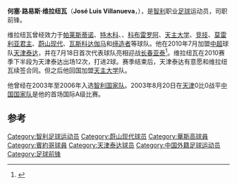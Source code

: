 {{noteta
|1=zh-hans:何塞; zh-hant:荷西;
}}
{{Football player infobox
| playername = 何塞·维拉纽瓦
| fullname = 何塞·路易斯·维拉纽瓦
| englishfullname =  José Luis Villanueva Ahumada
| image = [[Image:Jose_Luis_Villanueva.jpg|250 × 263 píxeles]]
| countryofbirth = [[智利|智利]]
| cityofbirth = [[圣地亚哥·德·智利|圣地亚哥]]
| dateofbirth = {{birth date and age|1981|11|5}}         
| height = {{height|m=1.77}}
| position = 前锋
| currentclub = [[天津泰达足球俱乐部|天津泰达]]
| clubnumber = 33
| youthyears = 
| youthclubs = [[帕莱斯蒂诺体育俱乐部|帕莱斯蒂诺]]
| years = 2001–2003<br>2001<br>2002<br>2004<br>2004–2005<br>2005–2006<br>2006<br>2007<br>2008<br>2008–2009<br>2010<br>2011
| clubs = [[帕莱斯蒂诺体育俱乐部|帕莱斯蒂诺]] <br> → [[特木科体育俱乐部|特木科]] (租借)<br>→ {{tsl|en|Deportes Ovalle||奥沃尔}} (租借)<br> [[科布雷罗阿体育俱乐部|科布雷罗阿]]<br> [[天主教大学竞技俱乐部|天主大学]]<br> [[阿韦亚内达竞赛俱乐部|竞技]] <br>[[莫雷利亚君主竞技俱乐部|莫雷利亚君主]]<br>[[蔚山现代老虎足球俱乐部|蔚山现代]]<br>[[華斯高足球會|瓦斯科达伽马]]<br> [[賓約哥足球俱樂部|缔造者]]<br>  [[天津泰达足球俱乐部|天津泰达]]<br>[[天主教大学竞技俱乐部|天主大学]]
 | caps(goals) =  {{0}}31 (22)<br>{{0}}12 {{0}}(7)<br>{{0}}36 (20)<br>{{0}}16 {{0}}(1)<br>{{0}}36 (16)<br>{{0}}31 {{0}}(7)<br>{{0}}16 {{0}}(4)<br> {{0}}{{0}}3 {{0}}(1)<br> {{0}}{{0}}5 {{0}}(0)<br>{{0}}28 (25)<br> {{0}}12 {{0}}(2)<br>{{0}}23 {{0}}(5)
| nationalyears = 2003-2006
| nationalteam = [[智利国家足球队|智利]]
| nationalcaps(goals) = {{0}}{{0}}4 {{0}}(0)
| pcupdate = 2010-12-31
| ntupdate = 2010-12-31
|}}
'''何塞·路易斯·维拉纽瓦'''（'''José Luis Villanueva'''，{{bd|1981年|11月5日|||V}}），是[[智利|智利]]职业[[足球|足球]]运动员，司职前锋。

维拉纽瓦曾经效力于[[帕莱斯蒂诺体育俱乐部|帕莱斯蒂诺]]、[[特木科体育俱乐部|特木科]]、{{tsl|en|Deportes Ovalle||奥沃尔}}、[[科布雷罗阿体育俱乐部|科布雷罗阿]]、[[天主教大学竞技俱乐部|天主大学]]、[[阿韦亚内达竞赛俱乐部|竞技]]、[[莫雷利亚君主竞技俱乐部|莫雷利亚君主]]、[[蔚山现代老虎足球俱乐部|蔚山现代]]、[[華斯高足球會|瓦斯科达伽马]]和[[賓約哥足球俱樂部|缔造者]]等球队。他在2010年7月加盟[[中超|中超]]球队[[天津泰达足球俱乐部|天津泰达]]，并在7月18日首次代表球队亮相迎战[[长春亚泰|长春亚泰]]<ref>{{Cite web |url=http://sports.sohu.com/20100719/n273588582.shtml |title=泰达新洋枪曾搭档里瓦尔多 称中超联赛节奏更快 |accessdate=2010-11-09 |archive-date=2010-07-22 |archive-url=https://web.archive.org/web/20100722162708/http://sports.sohu.com/20100719/n273588582.shtml |dead-url=no }}</ref>。维拉纽瓦在2010赛季下半段为天津泰达出场12次，打进2球。赛季结束后，天津泰达有意愿和维拉纽瓦续签合同。但之后他回国加盟[[天主教大学竞技俱乐部|天主大学]]队。

他曾经在2003年至2006年入选[[智利国家足球队|智利国家队]]。2003年8月20日在[[天津|天津]]0比0战平[[中国国家足球队|中国国家队]]是他的首场国际A级比赛。

==参考==
{{reflist}}

{{2010年中超分类名单天津}}
{{DEFAULTSORT:Villanueva, Joese Luis}}
[[Category:智利足球运动员|Category:智利足球运动员]]
[[Category:蔚山现代球员|Category:蔚山现代球员]]
[[Category:華斯高球員|Category:華斯高球員]]
[[Category:賓約哥球員|Category:賓約哥球員]]
[[Category:天津泰达球员|Category:天津泰达球员]]
[[Category:中国外籍足球运动员|Category:中国外籍足球运动员]]
[[Category:足球前锋|Category:足球前锋]]